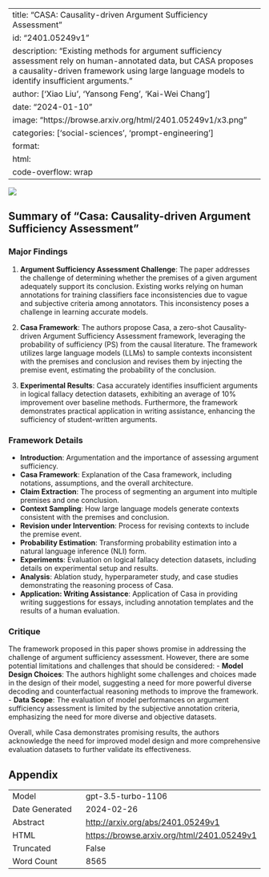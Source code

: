 
---
title: "CASA: Causality-driven Argument Sufficiency Assessment"
id: "2401.05249v1"
description: "Existing methods for argument sufficiency assessment rely on human-annotated data, but CASA proposes a causality-driven framework using large language models to identify insufficient arguments."
author: ['Xiao Liu', 'Yansong Feng', 'Kai-Wei Chang']
date: "2024-01-10"
image: "https://browse.arxiv.org/html/2401.05249v1/x3.png"
categories: ['social-sciences', 'prompt-engineering']
format:
  html:
    code-overflow: wrap
---

![](https://browse.arxiv.org/html/2401.05249v1/x3.png)

## Summary of "Casa: Causality-driven Argument Sufficiency Assessment"

### Major Findings
1. **Argument Sufficiency Assessment Challenge**: The paper addresses the challenge of determining whether the premises of a given argument adequately support its conclusion. Existing works relying on human annotations for training classifiers face inconsistencies due to vague and subjective criteria among annotators. This inconsistency poses a challenge in learning accurate models.
  
2. **Casa Framework**: The authors propose Casa, a zero-shot Causality-driven Argument Sufficiency Assessment framework, leveraging the probability of sufficiency (PS) from the causal literature. The framework utilizes large language models (LLMs) to sample contexts inconsistent with the premises and conclusion and revises them by injecting the premise event, estimating the probability of the conclusion.

3. **Experimental Results**: Casa accurately identifies insufficient arguments in logical fallacy detection datasets, exhibiting an average of 10% improvement over baseline methods. Furthermore, the framework demonstrates practical application in writing assistance, enhancing the sufficiency of student-written arguments.

### Framework Details
- **Introduction**: Argumentation and the importance of assessing argument sufficiency.
- **Casa Framework**: Explanation of the Casa framework, including notations, assumptions, and the overall architecture.
- **Claim Extraction**: The process of segmenting an argument into multiple premises and one conclusion.
- **Context Sampling**: How large language models generate contexts consistent with the premises and conclusion.
- **Revision under Intervention**: Process for revising contexts to include the premise event.
- **Probability Estimation**: Transforming probability estimation into a natural language inference (NLI) form.
- **Experiments**: Evaluation on logical fallacy detection datasets, including details on experimental setup and results.
- **Analysis**: Ablation study, hyperparameter study, and case studies demonstrating the reasoning process of Casa.
- **Application: Writing Assistance**: Application of Casa in providing writing suggestions for essays, including annotation templates and the results of a human evaluation.

### Critique
The framework proposed in this paper shows promise in addressing the challenge of argument sufficiency assessment. However, there are some potential limitations and challenges that should be considered:
- **Model Design Choices**: The authors highlight some challenges and choices made in the design of their model, suggesting a need for more powerful diverse decoding and counterfactual reasoning methods to improve the framework.
- **Data Scope**: The evaluation of model performances on argument sufficiency assessment is limited by the subjective annotation criteria, emphasizing the need for more diverse and objective datasets.

Overall, while Casa demonstrates promising results, the authors acknowledge the need for improved model design and more comprehensive evaluation datasets to further validate its effectiveness.

## Appendix

|          |          |
|----------|----------|
| Model     | gpt-3.5-turbo-1106       |
| Date Generated     | 2024-02-26       |
| Abstract | [http://arxiv.org/abs/2401.05249v1](http://arxiv.org/abs/2401.05249v1)        |
| HTML     | [https://browse.arxiv.org/html/2401.05249v1](https://browse.arxiv.org/html/2401.05249v1)       |
| Truncated       | False       |
| Word Count       | 8565       |